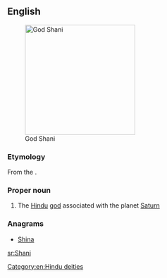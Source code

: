 {{also|shani}}
==English==
[[File:SHANI GOD.JPG|thumb|right|250px|God Shani]]
===Etymology===

From the {{etyl|sa|en}} {{term|lang=sa|शनि|tr=Śani}}.

===Proper noun===
{{wikipedia}}
{{en-proper noun}}

# {{context|Hinduism|lang=en}} The [[Hindu]] [[god]] associated with the planet [[Saturn]]

===Anagrams===
* [[Shina#English|Shina]]

[[Category:en:Hindu deities]]

[[sr:Shani]]